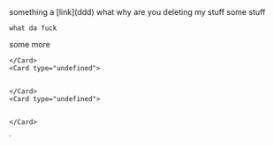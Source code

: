 
<Callout type="note">
    something a [link](ddd)

</Callout>
what why are you deleting my stuff

<Callout type="note">
    some stuff

    what da fuck

</Callout>
some more

<CardGroup cols="2">
    <Card type="undefined">
        

    </Card>
    <Card type="undefined">
        

    </Card>
    <Card type="undefined">
        

    </Card>

</CardGroup>
<someMdx />˙